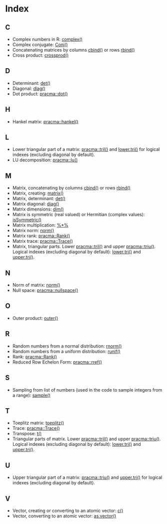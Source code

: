 # Index {-}

## C {-}

* Complex numbers in R: [complex()](https://stat.ethz.ch/R-manual/R-patched/library/base/html/complex.html)
* Complex conjugate: [Conj()](https://stat.ethz.ch/R-manual/R-patched/library/base/html/complex.html)
* Concatenating matrices by columns [cbind()](https://stat.ethz.ch/R-manual/R-patched/library/base/html/cbind.html) or rows [rbind()](https://stat.ethz.ch/R-manual/R-patched/library/base/html/cbind.html)
* Cross product: [crossprod()](https://stat.ethz.ch/R-manual/R-patched/library/base/html/crossprod.html)

## D {-}

* Determinant: [det()](https://stat.ethz.ch/R-manual/R-patched/library/base/html/det.html)
* Diagonal: [diag()](https://stat.ethz.ch/R-manual/R-patched/library/base/html/diag.html)
* Dot product: [pracma::dot()](https://rdrr.io/rforge/pracma/man/dot.html)

## H {-}

* Hankel matrix: [pracma::hankel()](https://rdrr.io/rforge/pracma/man/hankel.html)

## L {-}

* Lower triangular part of a matrix: [pracma::tril()](https://rdrr.io/rforge/pracma/man/tri.html) and [lower.tri()](https://stat.ethz.ch/R-manual/R-patched/library/base/html/lower.tri.html) for logical indexes (excluding diagonal by default).
* LU decomposition: [pracma::lu()](https://rdrr.io/cran/pracma/man/lu.html)

## M {-}

* Matrix, concatenating by columns [cbind()](https://stat.ethz.ch/R-manual/R-patched/library/base/html/cbind.html) or rows [rbind()](https://stat.ethz.ch/R-manual/R-patched/library/base/html/cbind.html)
* Matrix, creating: [matrix()](https://stat.ethz.ch/R-manual/R-patched/library/base/html/matrix.html)
* Matrix, determinant: [det()](https://stat.ethz.ch/R-manual/R-patched/library/base/html/det.html)
* Matrix diagonal: [diag()](https://stat.ethz.ch/R-manual/R-patched/library/base/html/diag.html)
* Matrix dimensions: [dim()](https://stat.ethz.ch/R-manual/R-patched/library/base/html/dim.html)
* Matrix is symmetric (real valued) or Hermitian (complex values): [isSymmetric()](https://stat.ethz.ch/R-manual/R-patched/library/base/html/isSymmetric.html)
* Matrix multiplication: [%*%](https://stat.ethz.ch/R-manual/R-patched/library/base/html/matmult.html)
* Matrix norm: [norm()](https://stat.ethz.ch/R-manual/R-patched/library/base/html/norm.html)
* Matrix rank: [pracma::Rank()](https://rdrr.io/rforge/pracma/man/rank.html)
* Matrix trace: [pracma::Trace()](https://rdrr.io/rforge/pracma/man/trace.html)
* Matrix, triangular parts. Lower [pracma::tril()](https://rdrr.io/rforge/pracma/man/tri.html) and upper [pracma::triu()](https://rdrr.io/rforge/pracma/man/tri.html). Logical indexes (excluding diagonal by default): [lower.tri()](https://stat.ethz.ch/R-manual/R-patched/library/base/html/lower.tri.html) and [upper.tri()](https://stat.ethz.ch/R-manual/R-patched/library/base/html/lower.tri.html).

## N {-}

* Norm of matrix: [norm()](https://stat.ethz.ch/R-manual/R-patched/library/base/html/norm.html)
* Null space: [pracma::nullspace()](https://rdrr.io/rforge/pracma/man/nullspace.html)

## O {-}

* Outer product: [outer()](https://stat.ethz.ch/R-manual/R-patched/library/base/html/outer.html)

## R {-}

* Random numbers from a normal distribution: [rnorm()](https://stat.ethz.ch/R-manual/R-patched/library/stats/html/Normal.html)
* Random numbers from a uniform distribution: [runif()](https://stat.ethz.ch/R-manual/R-patched/library/stats/html/Uniform.html)
* Rank: [pracma::Rank()](https://rdrr.io/rforge/pracma/man/rank.html)
* Reduced Row Echelon Form: [pracma::rref()](https://rdrr.io/rforge/pracma/src/R/rref.R)

## S {-}

* Sampling from list of numbers (used in the code to sample integers from a range): [sample()](https://stat.ethz.ch/R-manual/R-patched/library/base/html/sample.html)

## T {-}

* Toeplitz matrix: [toeplitz()](https://stat.ethz.ch/R-manual/R-patched/library/stats/html/toeplitz.html)
* Trace: [pracma::Trace()](https://rdrr.io/rforge/pracma/man/trace.html)
* Transpose: [t()](https://stat.ethz.ch/R-manual/R-devel/library/base/html/t.html)
* Triangular parts of matrix. Lower [pracma::tril()](https://rdrr.io/rforge/pracma/man/tri.html) and upper [pracma::triu()](https://rdrr.io/rforge/pracma/man/tri.html). Logical indexes (excluding diagonal by default): [lower.tri()](https://stat.ethz.ch/R-manual/R-patched/library/base/html/lower.tri.html) and [upper.tri()](https://stat.ethz.ch/R-manual/R-patched/library/base/html/lower.tri.html).

## U {-}

* Upper triangular part of a matrix: [pracma::triu()](https://rdrr.io/rforge/pracma/man/tri.html) and [upper.tri()](https://stat.ethz.ch/R-manual/R-patched/library/base/html/lower.tri.html) for logical indexes (excluding diagonal by default).

## V {-}

* Vector, creating or converting to an atomic vector: [c()](https://stat.ethz.ch/R-manual/R-patched/library/base/html/c.html)
* Vector, converting to an atomic vector: [as.vector()](https://stat.ethz.ch/R-manual/R-patched/library/base/html/vector.html)

